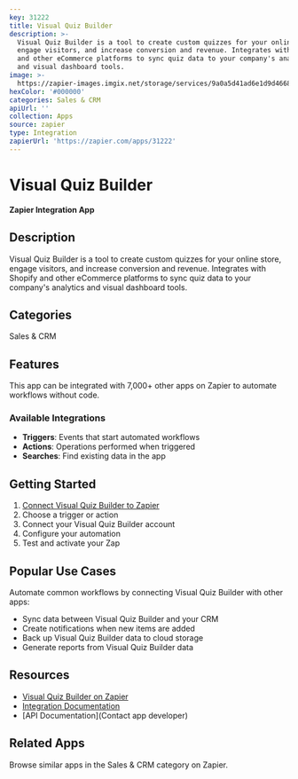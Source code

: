 ```yaml
---
key: 31222
title: Visual Quiz Builder
description: >-
  Visual Quiz Builder is a tool to create custom quizzes for your online store,
  engage visitors, and increase conversion and revenue. Integrates with Shopify
  and other eCommerce platforms to sync quiz data to your company's analytics
  and visual dashboard tools.
image: >-
  https://zapier-images.imgix.net/storage/services/9a0a5d41ad6e1d9d4668db7a15ddb74a.png?auto=format%2Ccompress&ixlib=python-3.0.0&q=50
hexColor: '#000000'
categories: Sales & CRM
apiUrl: ''
collection: Apps
source: zapier
type: Integration
zapierUrl: 'https://zapier.com/apps/31222'
---
```

# Visual Quiz Builder

**Zapier Integration App**

## Description

Visual Quiz Builder is a tool to create custom quizzes for your online store, engage visitors, and increase conversion and revenue. Integrates with Shopify and other eCommerce platforms to sync quiz data to your company's analytics and visual dashboard tools.

## Categories

Sales & CRM

## Features

This app can be integrated with 7,000+ other apps on Zapier to automate workflows without code.

### Available Integrations

- **Triggers**: Events that start automated workflows
- **Actions**: Operations performed when triggered
- **Searches**: Find existing data in the app

## Getting Started

1. [Connect Visual Quiz Builder to Zapier](https://zapier.com/apps/31222)
2. Choose a trigger or action
3. Connect your Visual Quiz Builder account
4. Configure your automation
5. Test and activate your Zap

## Popular Use Cases

Automate common workflows by connecting Visual Quiz Builder with other apps:

- Sync data between Visual Quiz Builder and your CRM
- Create notifications when new items are added
- Back up Visual Quiz Builder data to cloud storage
- Generate reports from Visual Quiz Builder data

## Resources

- [Visual Quiz Builder on Zapier](https://zapier.com/apps/31222)
- [Integration Documentation](https://zapier.com/apps/31222/integrations)
- [API Documentation](Contact app developer)

## Related Apps

Browse similar apps in the Sales & CRM category on Zapier.
